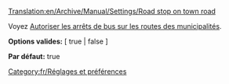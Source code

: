 [[Translation:en/Archive/Manual/Settings/Road stop on town road]]


Voyez [[fr/Archive/Manual/Settings/Options avancées/Stations#Autoriser les arrêts de bus sur les routes des municipalités|Autoriser les arrêts de bus sur les routes des municipalités]].


'''Options valides:''' [ true | false ]

'''Par défaut:''' true

[[Category:fr/Réglages et préférences]]